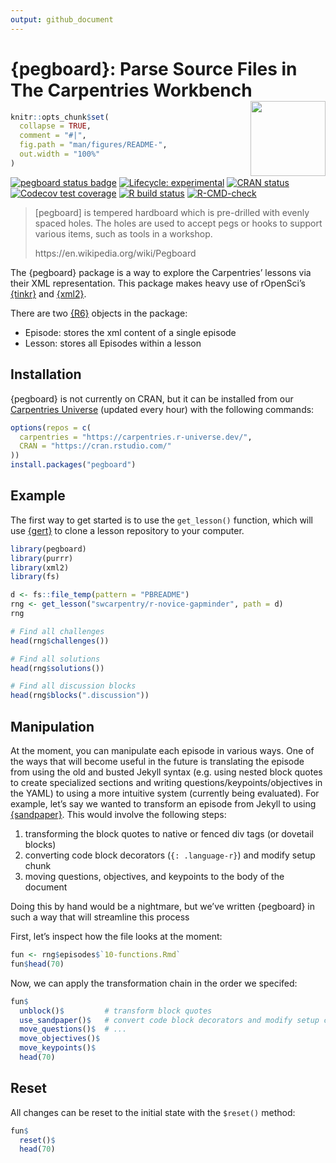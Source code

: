 ```yaml
---
output: github_document
---
```


# {pegboard}: Parse Source Files in The Carpentries Workbench <img src='man/figures/logo.png' align='right' alt='' width=120 />


<!-- README.md is generated from README.Rmd. Please edit that file -->

```r
knitr::opts_chunk$set(
  collapse = TRUE,
  comment = "#|",
  fig.path = "man/figures/README-",
  out.width = "100%"
)
```

<!-- badges: start -->
[![pegboard status badge](https://carpentries.r-universe.dev/badges/pegboard)](https://carpentries.r-universe.dev)
[![Lifecycle: experimental](https://img.shields.io/badge/lifecycle-experimental-orange.svg)](https://www.tidyverse.org/lifecycle/#experimental)
[![CRAN status](https://www.r-pkg.org/badges/version/pegboard)](https://CRAN.R-project.org/package=pegboard)
[![Codecov test coverage](https://codecov.io/gh/carpentries/pegboard/branch/main/graph/badge.svg)](https://codecov.io/gh/carpentries/pegboard?branch=main)
[![R build status](https://github.com/carpentries/pegboard/workflows/R-CMD-check/badge.svg)](https://github.com/carpentries/pegboard/actions)
[![R-CMD-check](https://github.com/carpentries/pegboard/actions/workflows/R-CMD-check.yaml/badge.svg)](https://github.com/carpentries/pegboard/actions/workflows/R-CMD-check.yaml)
<!-- badges: end -->

> [pegboard] is tempered hardboard which is pre-drilled with evenly spaced
> holes. The holes are used to accept pegs or hooks to support various items,
> such as tools in a workshop.
>
> https://en.wikipedia.org/wiki/Pegboard

The {pegboard} package is a way to explore the Carpentries' lessons via their
XML representation. This package makes heavy use of rOpenSci's
[{tinkr}](https://docs.ropensci.org/tinkr/) and
[{xml2}](https://cran.r-project.org/package=xml2). 

There are two [{R6}](https://cran.r-project.org/package=R6) objects in the
package:

 - Episode: stores the xml content of a single episode
 - Lesson: stores all Episodes within a lesson

## Installation

{pegboard} is not currently on CRAN, but it can be installed from our
[Carpentries Universe](https://carpentries.r-universe.dev/ui#builds)
(updated every hour) with the following commands:

``` r
options(repos = c(
  carpentries = "https://carpentries.r-universe.dev/", 
  CRAN = "https://cran.rstudio.com/"
))
install.packages("pegboard")
```

## Example
 
The first way to get started is to use the `get_lesson()` function, which will
use [{gert}](https://r-lib.github.io/gert/) to clone a lesson 
repository to your computer. 

```r
library(pegboard)
library(purrr)
library(xml2)
library(fs)

d <- fs::file_temp(pattern = "PBREADME")
rng <- get_lesson("swcarpentry/r-novice-gapminder", path = d)
rng

# Find all challenges
head(rng$challenges())

# Find all solutions
head(rng$solutions())

# Find all discussion blocks
head(rng$blocks(".discussion"))
```

## Manipulation

At the moment, you can manipulate each episode in various ways. One of the ways
that will become useful in the future is translating the episode from using the
old and busted Jekyll syntax (e.g. using nested block quotes to create
specialized sections and writing questions/keypoints/objectives in the YAML) to 
using a more intuitive system (currently being evaluated). For example, let's
say we wanted to transform an episode from Jekyll to using
[{sandpaper}](https://github.com/zkamvar/sandpaper#readme). This would involve
the following steps:

1. transforming the block quotes to native or fenced div tags (or dovetail blocks)
1. converting code block decorators (`{: .language-r}`) and modify setup chunk
1. moving questions, objectives, and keypoints to the body of the document

Doing this by hand would be a nightmare, but we've written {pegboard} in such a
way that will streamline this process

First, let's inspect how the file looks at the moment:

```r
fun <- rng$episodes$`10-functions.Rmd`
fun$head(70)
```

Now, we can apply the transformation chain in the order we specifed:

```r
fun$
  unblock()$         # transform block quotes
  use_sandpaper()$   # convert code block decorators and modify setup chunk
  move_questions()$  # ...
  move_objectives()$
  move_keypoints()$
  head(70)
```

## Reset

All changes can be reset to the initial state with the `$reset()` method:

```r
fun$
  reset()$
  head(70)
```

